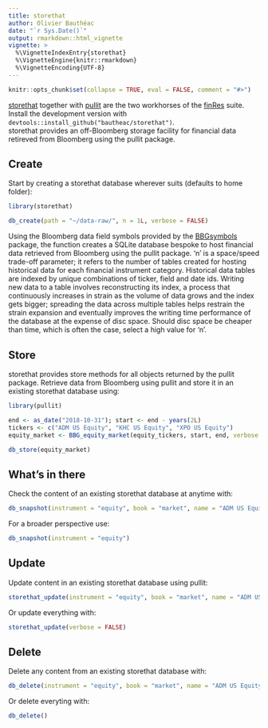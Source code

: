 ```yaml
---
title: storethat
author: Olivier Bauthéac
date: "`r Sys.Date()`"
output: rmarkdown::html_vignette
vignette: >
  %\VignetteIndexEntry{storethat}
  %\VignetteEngine{knitr::rmarkdown}
  %\VignetteEncoding{UTF-8}
---
```


```r
knitr::opts_chunk$set(collapse = TRUE, eval = FALSE, comment = "#>")
```

[storethat](https://bautheac.github.io/storethat/) together with [pullit](https://bautheac.github.io/pullit/) are the two workhorses of the [finRes](https://bautheac.github.io/finRes/) suite. Install the development version with `devtools::install_github("bautheac/storethat")`.  
storethat provides an off-Bloomberg storage facility for financial data retireved from Bloomberg using the pullit package.


## Create
Start by creating a storethat database wherever suits (defaults to home folder):
```r
library(storethat)

db_create(path = "~/data-raw/", n = 1L, verbose = FALSE)
```

Using the Bloomberg data field symbols provided by the [BBGsymbols](https://bautheac.github.io/BBGsymbols/) package, the function creates a SQLite database bespoke to host financial data retrieved from Bloomberg using the pullit package. 'n' is a space/speed trade-off parameter; it refers to the number of tables created for hosting historical data for each financial instrument category. Historical data tables are indexed by unique combinations of ticker, field and date ids. Writing new data to a table involves reconstructing its index, a process that continuously increases in strain as the volume of data grows and the index gets bigger; spreading the data across multiple tables helps restrain the strain expansion and eventually improves the writing time performance of the database at the expense of disc space. Should disc space be cheaper than time, which is often the case, select a high value for 'n'.


## Store
storethat provides store methods for all objects returned by the pullit package. Retrieve data from Bloomberg using pullit and store it in an existing storethat database using:
```r
library(pullit)

end <- as_date("2018-10-31"); start <- end - years(2L)
tickers <- c("ADM US Equity", "KHC US Equity", "XPO US Equity")
equity_market <- BBG_equity_market(equity_tickers, start, end, verbose = FALSE)

db_store(equity_market)
```


## What's in there
Check the content of an existing storethat database at anytime with:
```r
db_snapshot(instrument = "equity", book = "market", name = "ADM US Equity")
```
For a broader perspective use:
```r
db_snapshot(instrument = "equity")
```


## Update
Update content in an existing storethat database using pullit:
```r
storethat_update(instrument = "equity", book = "market", name = "ADM US Equity", verbose = FALSE)
```
Or update everything with:
```r
storethat_update(verbose = FALSE)
```


## Delete
Delete any content from an existing storethat database with:
```r
db_delete(instrument = "equity", book = "market", name = "ADM US Equity")
```
Or delete everyting with:
```r
db_delete()
```
